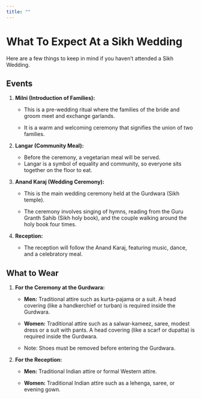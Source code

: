 ```yaml
---
title: ""
---
```


# What To Expect At a Sikh Wedding

Here are a few things to keep in mind if you haven’t attended a Sikh Wedding.

## Events

1.  **Milni (Introduction of Families):**

    -   This is a pre-wedding ritual where the families of the bride and groom meet and exchange garlands.

    -   It is a warm and welcoming ceremony that signifies the union of two families.

2.  **Langar (Community Meal):**

    -   Before the ceremony, a vegetarian meal will be served.
    -   Langar is a symbol of equality and community, so everyone sits together on the floor to eat.

3.  **Anand Karaj (Wedding Ceremony):**

    -   This is the main wedding ceremony held at the Gurdwara (Sikh temple).

    -   The ceremony involves singing of hymns, reading from the Guru Granth Sahib (Sikh holy book), and the couple walking around the holy book four times.

4.  **Reception:**

    -   The reception will follow the Anand Karaj, featuring music, dance, and a celebratory meal.

## What to Wear

1.  **For the Ceremony at the Gurdwara:**

    -   **Men:** Traditional attire such as kurta-pajama or a suit. A head covering (like a handkerchief or turban) is required inside the Gurdwara.

    -   **Women:** Traditional attire such as a salwar-kameez, saree, modest dress or a suit with pants. A head covering (like a scarf or dupatta) is required inside the Gurdwara.

    -   Note: Shoes must be removed before entering the Gurdwara.

2.  **For the Reception:**

    -   **Men:** Traditional Indian attire or formal Western attire.

    -   **Women:** Traditional Indian attire such as a lehenga, saree, or evening gown.
